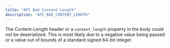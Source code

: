 ```yaml
---
title: "API Bad Content Length"
description: "API_BAD_CONTENT_LENGTH"
---
```


The Content-Length header or a `content_length` property in the body could not be deserialized. This is most likely due to a negative value being passed or a value out of bounds of a standard signed 64-bit integer.
